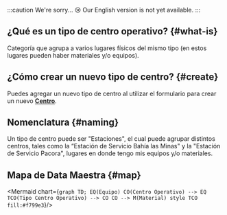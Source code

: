 
:::caution We're sorry... 😢
Our English version is not yet available.
:::

## ¿Qué es un tipo de centro operativo? {#what-is}
Categoría que agrupa a varios lugares físicos del mismo tipo (en estos lugares pueden haber materiales y/o equipos).

## ¿Cómo crear un nuevo tipo de centro? {#create}
Puedes agregar un nuevo tipo de centro al utilizar el formulario para crear un nuevo [**Centro**](/docs/products/corrective_maintenance/master_data/center).

## Nomenclatura {#naming}
Un tipo de centro puede ser "Estaciones", el cual puede agrupar distintos centros, tales como la “Estación de Servicio Bahía las Minas" y la "Estación de Servicio Pacora", lugares en donde tengo mis equipos y/o materiales.

## Mapa de Data Maestra {#map}

<div className="align-center">

<Mermaid chart={`
    graph TD;
        EQ(Equipo)
        CO(Centro Operativo) --> EQ
        TCO(Tipo Centro Operativo) --> CO
        CO --> M(Material)
        style TCO fill:#f799e3
`}/>

</div>